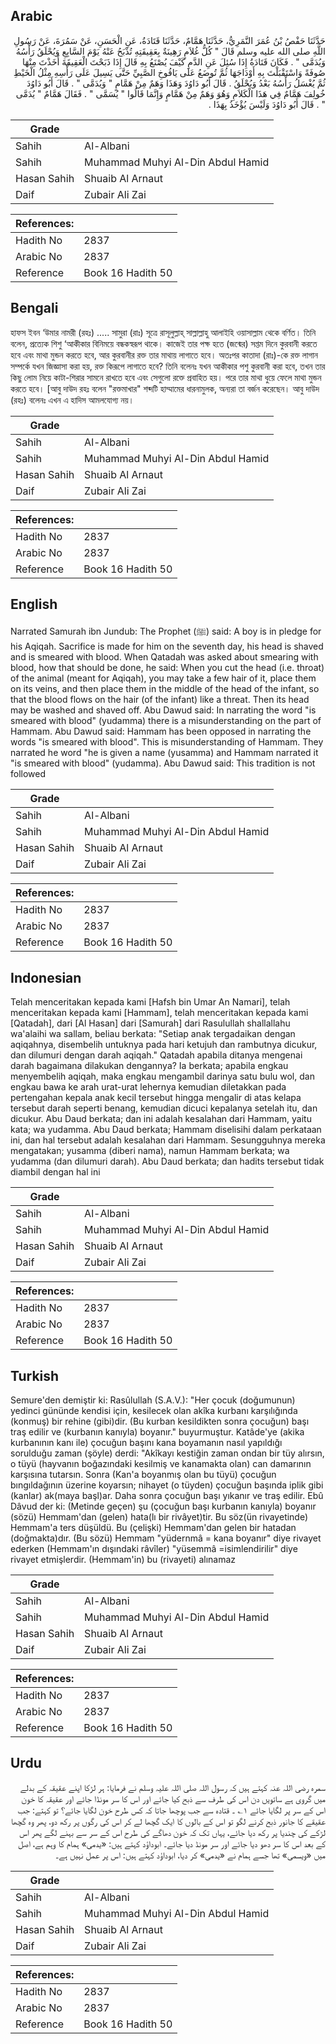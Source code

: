 ## Arabic


<div dir="rtl" lang="ar" style={{fontSize:'larger',backgroundColor:'#f8f9fa',padding:20}}>
حَدَّثَنَا حَفْصُ بْنُ عُمَرَ النَّمَرِيُّ، حَدَّثَنَا هَمَّامٌ، حَدَّثَنَا قَتَادَةُ، عَنِ الْحَسَنِ، عَنْ سَمُرَةَ، عَنْ رَسُولِ اللَّهِ صلى الله عليه وسلم قَالَ ‏"‏ كُلُّ غُلاَمٍ رَهِينَةٌ بِعَقِيقَتِهِ تُذْبَحُ عَنْهُ يَوْمَ السَّابِعِ وَيُحْلَقُ رَأْسُهُ وَيُدَمَّى ‏"‏ ‏.‏ فَكَانَ قَتَادَةُ إِذَا سُئِلَ عَنِ الدَّمِ كَيْفَ يُصْنَعُ بِهِ قَالَ إِذَا ذَبَحْتَ الْعَقِيقَةَ أَخَذْتَ مِنْهَا صُوفَةً وَاسْتَقْبَلْتَ بِهِ أَوْدَاجَهَا ثُمَّ تُوضَعُ عَلَى يَافُوخِ الصَّبِيِّ حَتَّى يَسِيلَ عَلَى رَأْسِهِ مِثْلُ الْخَيْطِ ثُمَّ يُغْسَلُ رَأْسُهُ بَعْدُ وَيُحْلَقُ ‏.‏ قَالَ أَبُو دَاوُدَ وَهَذَا وَهَمٌ مِنْ هَمَّامٍ ‏"‏ وَيُدَمَّى ‏"‏ ‏.‏ قَالَ أَبُو دَاوُدَ خُولِفَ هَمَّامٌ فِي هَذَا الْكَلاَمِ وَهُوَ وَهَمٌ مِنْ هَمَّامٍ وَإِنَّمَا قَالُوا ‏"‏ يُسَمَّى ‏"‏ ‏.‏ فَقَالَ هَمَّامٌ ‏"‏ يُدَمَّى ‏"‏ ‏.‏ قَالَ أَبُو دَاوُدَ وَلَيْسَ يُؤْخَذُ بِهَذَا ‏.‏
</div>
<div style={{backgroundColor:'#f8f9fa',padding:20, marginBottom: 10}}><table> <thead> <tr> <th>Grade</th> <th></th> </tr> </thead> <tbody> <tr><td>Sahih</td><td>Al-Albani</td></tr><tr><td>Sahih</td><td>Muhammad Muhyi Al-Din Abdul Hamid</td></tr><tr><td>Hasan Sahih</td><td>Shuaib Al Arnaut</td></tr><tr><td>Daif</td><td>Zubair Ali Zai</td></tr></tbody></table><table> <thead> <tr> <th>References:</th> <th></th> </tr> </thead> <tbody><tr><td>Hadith No</td><td>2837</td></tr><tr><td>Arabic No</td><td>2837</td></tr><tr><td>Reference</td><td>Book 16 Hadith 50</td></tr></tbody></table></div>

## Bengali


<div dir="ltr" lang="bn" style={{fontSize:'larger',backgroundColor:'#f8f9fa',padding:20}}>
হাফস ইবন ‘উমার নামরী (রহঃ) ..... সামুরা (রাঃ) সূত্রে রাসূলুল্লাহ্ সাল্লাল্লাহু আলাইহি ওয়াসাল্লাম থেকে বর্ণিত। তিনি বলেন, প্রত্যেক শিশু ‘আকীকার বিনিময়ে বন্ধকস্বরূপ থাকে। কাজেই তার পক্ষ হতে (জন্মের) সপ্তম দিনে কুরবানী করতে হবে এবং মাথা মুন্ডন করতে হবে, আর কুরবানীর রক্ত তার মাথায় লাগাতে হবে। অতঃপর কাতাদা (রাঃ)-কে রক্ত লাগান সম্পর্কে যখন জিজ্ঞাসা করা হয়, রক্ত কিরূপে লাগাতে হবে? তিনি বলেনঃ যখন আকীকার পশু কুরবানী করা হবে, তখন তার কিছু লোম নিয়ে কাটা-শিরার সামনে রাখতে হবে এবং সেগুলো রক্তে প্রবাহিত হয়। পরে তার মাথা ধুয়ে ফেলে মাথা মুন্ডন করতে হবে। [আবু দাউদ রহঃ বলেন "রক্তমাখার" শব্দটি হাম্মামের ধারনামুলক, অন্যরা তা বর্জন করেছেন। আবু দাউদ (রহঃ) বলেনঃ এখন এ হাদিস আমলযোগ্য নয়।
</div>
<div style={{backgroundColor:'#f8f9fa',padding:20, marginBottom: 10}}><table> <thead> <tr> <th>Grade</th> <th></th> </tr> </thead> <tbody> <tr><td>Sahih</td><td>Al-Albani</td></tr><tr><td>Sahih</td><td>Muhammad Muhyi Al-Din Abdul Hamid</td></tr><tr><td>Hasan Sahih</td><td>Shuaib Al Arnaut</td></tr><tr><td>Daif</td><td>Zubair Ali Zai</td></tr></tbody></table><table> <thead> <tr> <th>References:</th> <th></th> </tr> </thead> <tbody><tr><td>Hadith No</td><td>2837</td></tr><tr><td>Arabic No</td><td>2837</td></tr><tr><td>Reference</td><td>Book 16 Hadith 50</td></tr></tbody></table></div>

## English


<div dir="ltr" lang="en" style={{fontSize:'larger',backgroundColor:'#f8f9fa',padding:20}}>
Narrated Samurah ibn Jundub: The Prophet (ﷺ) said: A boy is in pledge for his Aqiqah. Sacrifice is made for him on the seventh day, his head is shaved and is smeared with blood. When Qatadah was asked about smearing with blood, how that should be done, he said: When you cut the head (i.e. throat) of the animal (meant for Aqiqah), you may take a few hair of it, place them on its veins, and then place them in the middle of the head of the infant, so that the blood flows on the hair (of the infant) like a threat. Then its head may be washed and shaved off. Abu Dawud said: In narrating the word "is smeared with blood" (yudamma) there is a misunderstanding on the part of Hammam. Abu Dawud said: Hammam has been opposed in narrating the words "is smeared with blood". This is misunderstanding of Hammam. They narrated he word "he is given a name (yusamma) and Hammam narrated it "is smeared with blood" (yudamma). Abu Dawud said: This tradition is not followed
</div>
<div style={{backgroundColor:'#f8f9fa',padding:20, marginBottom: 10}}><table> <thead> <tr> <th>Grade</th> <th></th> </tr> </thead> <tbody> <tr><td>Sahih</td><td>Al-Albani</td></tr><tr><td>Sahih</td><td>Muhammad Muhyi Al-Din Abdul Hamid</td></tr><tr><td>Hasan Sahih</td><td>Shuaib Al Arnaut</td></tr><tr><td>Daif</td><td>Zubair Ali Zai</td></tr></tbody></table><table> <thead> <tr> <th>References:</th> <th></th> </tr> </thead> <tbody><tr><td>Hadith No</td><td>2837</td></tr><tr><td>Arabic No</td><td>2837</td></tr><tr><td>Reference</td><td>Book 16 Hadith 50</td></tr></tbody></table></div>

## Indonesian


<div dir="ltr" lang="id" style={{fontSize:'larger',backgroundColor:'#f8f9fa',padding:20}}>
Telah menceritakan kepada kami [Hafsh bin Umar An Namari], telah menceritakan kepada kami [Hammam], telah menceritakan kepada kami [Qatadah], dari [Al Hasan] dari [Samurah] dari Rasulullah shallallahu wa'alaihi wa sallam, beliau berkata: "Setiap anak tergadaikan dengan aqiqahnya, disembelih untuknya pada hari ketujuh dan rambutnya dicukur, dan dilumuri dengan darah aqiqah." Qatadah apabila ditanya mengenai darah bagaimana dilakukan dengannya? Ia berkata; apabila engkau menyembelih aqiqah, maka engkau mengambil darinya satu bulu wol, dan engkau bawa ke arah urat-urat lehernya kemudian diletakkan pada pertengahan kepala anak kecil tersebut hingga mengalir di atas kelapa tersebut darah seperti benang, kemudian dicuci kepalanya setelah itu, dan dicukur. Abu Daud berkata; dan ini adalah kesalahan dari Hammam, yaitu kata; wa yudamma. Abu Daud berkata; Hammam diselisihi dalam perkataan ini, dan hal tersebut adalah kesalahan dari Hammam. Sesungguhnya mereka mengatakan; yusamma (diberi nama), namun Hammam berkata; wa yudamma (dan dilumuri darah). Abu Daud berkata; dan hadits tersebut tidak diambil dengan hal ini
</div>
<div style={{backgroundColor:'#f8f9fa',padding:20, marginBottom: 10}}><table> <thead> <tr> <th>Grade</th> <th></th> </tr> </thead> <tbody> <tr><td>Sahih</td><td>Al-Albani</td></tr><tr><td>Sahih</td><td>Muhammad Muhyi Al-Din Abdul Hamid</td></tr><tr><td>Hasan Sahih</td><td>Shuaib Al Arnaut</td></tr><tr><td>Daif</td><td>Zubair Ali Zai</td></tr></tbody></table><table> <thead> <tr> <th>References:</th> <th></th> </tr> </thead> <tbody><tr><td>Hadith No</td><td>2837</td></tr><tr><td>Arabic No</td><td>2837</td></tr><tr><td>Reference</td><td>Book 16 Hadith 50</td></tr></tbody></table></div>

## Turkish


<div dir="ltr" lang="tr" style={{fontSize:'larger',backgroundColor:'#f8f9fa',padding:20}}>
Semure'den demiştir ki: Rasûlullah (S.A.V.): "Her çocuk (doğumunun) yedinci gününde kendisi için, kesilecek olan akîka kurbanı karşılığında (konmuş) bir rehine (gibi)dir. (Bu kurban kesildikten sonra çocuğun) başı traş edilir ve (kurbanın kanıyla) boyanır." buyurmuştur. Katâde'ye (akika kurbanının kanı ile) çocuğun başını kana boyamanın nasıl yapıldığı sorulduğu zaman (şöyle) derdi: "Akîkayı kestiğin zaman ondan bir tüy alırsın, o tüyü (hayvanın boğazındaki kesilmiş ve kanamakta olan) can damarının karşısına tutarsın. Sonra (Kan'a boyanmış olan bu tüyü) çocuğun bıngıldağının üzerine koyarsın; nihayet (o tüyden) çocuğun başında iplik gibi (kanlar) ak(maya başl)ar. Daha sonra çocuğun başı yıkanır ve traş edilir. Ebû Dâvud der ki: (Me­tinde geçen) şu (çocuğun başı kurbanın kanıyla) boyanır (sözü) Hemmam'dan (gelen) hata(lı bir rivâyet)tir. Bu söz(ün rivayetinde) Hemmam'a ters düşüldü. Bu (çelişki) Hemmam'dan gelen bir hatadan (doğmakta)dır. (Bu sözü) Hemmam "yüdernmâ = kana boyanır" diye rivayet ederken (Hemmam'ın dışındaki râvîler) "yüsemmâ =isimlendirilir" diye rivayet etmişlerdir. (Hemmam'in) bu (rivayeti) alınamaz
</div>
<div style={{backgroundColor:'#f8f9fa',padding:20, marginBottom: 10}}><table> <thead> <tr> <th>Grade</th> <th></th> </tr> </thead> <tbody> <tr><td>Sahih</td><td>Al-Albani</td></tr><tr><td>Sahih</td><td>Muhammad Muhyi Al-Din Abdul Hamid</td></tr><tr><td>Hasan Sahih</td><td>Shuaib Al Arnaut</td></tr><tr><td>Daif</td><td>Zubair Ali Zai</td></tr></tbody></table><table> <thead> <tr> <th>References:</th> <th></th> </tr> </thead> <tbody><tr><td>Hadith No</td><td>2837</td></tr><tr><td>Arabic No</td><td>2837</td></tr><tr><td>Reference</td><td>Book 16 Hadith 50</td></tr></tbody></table></div>

## Urdu


<div dir="rtl" lang="ur" style={{fontSize:'larger',backgroundColor:'#f8f9fa',padding:20}}>
سمرہ رضی اللہ عنہ کہتے ہیں کہ رسول اللہ صلی اللہ علیہ وسلم نے فرمایا: ہر لڑکا اپنے عقیقہ کے بدلے میں گروی ہے ساتویں دن اس کی طرف سے ذبح کیا جائے اور اس کا سر مونڈا جائے اور عقیقہ کا خون اس کے سر پر لگایا جائے ۱؎ ۔ قتادہ سے جب پوچھا جاتا کہ کس طرح خون لگایا جائے؟ تو کہتے: جب عقیقے کا جانور ذبح کرنے لگو تو اس کے بالوں کا ایک گچھا لے کر اس کی رگوں پر رکھ دو، پھر وہ گچھا لڑکے کی چندیا پر رکھ دیا جائے، یہاں تک کہ خون دھاگے کی طرح اس کے سر سے بہنے لگے پھر اس کے بعد اس کا سر دھو دیا جائے اور سر مونڈ دیا جائے۔ ابوداؤد کہتے ہیں: «يدمى» ہمام کا وہم ہے، اصل میں «ويسمى» تھا جسے ہمام نے «يدمى» کر دیا، ابوداؤد کہتے ہیں: اس پر عمل نہیں ہے۔
</div>
<div style={{backgroundColor:'#f8f9fa',padding:20, marginBottom: 10}}><table> <thead> <tr> <th>Grade</th> <th></th> </tr> </thead> <tbody> <tr><td>Sahih</td><td>Al-Albani</td></tr><tr><td>Sahih</td><td>Muhammad Muhyi Al-Din Abdul Hamid</td></tr><tr><td>Hasan Sahih</td><td>Shuaib Al Arnaut</td></tr><tr><td>Daif</td><td>Zubair Ali Zai</td></tr></tbody></table><table> <thead> <tr> <th>References:</th> <th></th> </tr> </thead> <tbody><tr><td>Hadith No</td><td>2837</td></tr><tr><td>Arabic No</td><td>2837</td></tr><tr><td>Reference</td><td>Book 16 Hadith 50</td></tr></tbody></table></div>